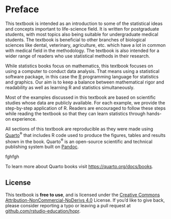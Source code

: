 # Preface {.unnumbered}

This textbook is intended as an introduction to some of the statistical ideas and concepts important to life-science field. It is written for postgraduate students, with most topics also being suitable for undergraduate medical students. The textbook is beneficial to other branches of biological sciences like dental, veterinary, agriculture, etc. which have a lot in common with medical field in the methodology. The textbook is also intended for a wider range of readers who use statistical methods in their research.

While statistics books focus on mathematics, this textbook focuses on using a computer to conduct data analysis. That means using a statistical software package, in this case the [R](https://www.r-project.org/) programming language for statistics and graphics. Our aim is to keep a balance between mathematical rigor and readability as well as learning R and statistics simultaneously.

Most of the examples discussed in this textbook are based on scientific studies whose data are publicly available. For each example, we provide the step-by-step application of R. Readers are encouraged to follow these steps while reading the textbook so that they can learn statistics through hands-on experience.

All sections of this textbook are reproducible as they were made using [Quarto](https://quarto.org/)^®^ that includes R code used to produce the figures, tables and results shown in the book. Quarto^®^ is an open-source scientific and technical publishing system built on [Pandoc](https://pandoc.org/).

fghfgh

To learn more about Quarto books visit <https://quarto.org/docs/books>.

## License

This textbook is **free to use**, and is licensed under the [Creative Commons Attribution-NonCommercial-NoDerivs 4.0](https://creativecommons.org/licenses/by-nc-nd/4.0/) License. If you'd like to give back, please consider reporting a typo or leaving a pull request at [github.com/rstudio-education/hopr](https://github.com/rstudio-education/hopr).
